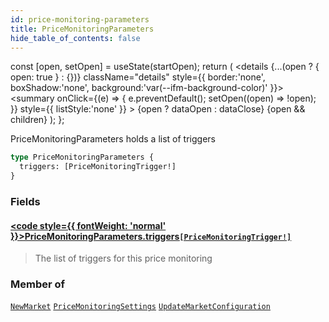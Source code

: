 ```yaml
---
id: price-monitoring-parameters
title: PriceMonitoringParameters
hide_table_of_contents: false
---
```







  const [open, setOpen] = useState(startOpen);
  return (
    <details {...(open ? { open: true } : {})} className="details" style={{ border:'none', boxShadow:'none', background:'var(--ifm-background-color)' }}>
      <summary
        onClick={(e) => {
          e.preventDefault();
          setOpen((open) => !open);
        }}
        style={{ listStyle:'none' }}
      >
      {open ? dataOpen : dataClose}
      </summary>
      {open && children}
    </details>
  );
};




PriceMonitoringParameters holds a list of triggers


```graphql
type PriceMonitoringParameters {
  triggers: [PriceMonitoringTrigger!]
}
```


### Fields

#### [<code style={{ fontWeight: 'normal' }}>PriceMonitoringParameters.<b>triggers</b></code>](#)<Bullet />[`[PriceMonitoringTrigger!]`](/testnet/api/graphql/objects/price-monitoring-trigger) <Badge class="secondary" text="list"/> <Badge class="secondary" text="object"/>
> The list of triggers for this price monitoring
> 



### Member of

[`NewMarket`](/testnet/api/graphql/objects/new-market)  <Badge class="secondary" text="object"/><Bullet />[`PriceMonitoringSettings`](/testnet/api/graphql/objects/price-monitoring-settings)  <Badge class="secondary" text="object"/><Bullet />[`UpdateMarketConfiguration`](/testnet/api/graphql/objects/update-market-configuration)  <Badge class="secondary" text="object"/>

